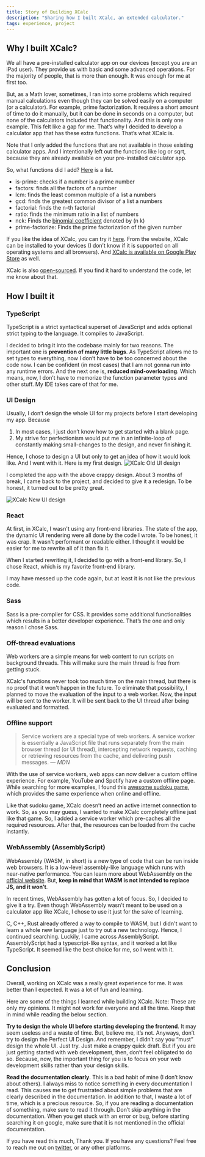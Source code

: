 ```yaml
---
title: Story of Building XCalc
description: "Sharing how I built XCalc, an extended calculator."
tags: experience, project
---
```


<!-- TODO Proofread -->
<!-- TODO Add an introduction of what this article about  -->


<TableOfContents />

## Why I built XCalc?

We all have a pre-installed calculator app on our devices (except you are an iPad user). They provide us with basic and some advanced operations. For the majority of people, that is more than enough. It was enough for me at first too.

But, as a Math lover, sometimes, I ran into some problems which required manual calculations even though they can be solved easily on a computer (or a calculator).
For example, prime factorization. It requires a short amount of time to do it manually, but it can be done in seconds on a computer, but none of the calculators included that functionality. And this is only one example. This felt like a gap for me. That’s why I decided to develop a calculator app that has these extra functions. That’s what XCalc is.


Note that I only added the functions that are not available in those existing calculator apps. And I intentionally left out the functions like log or sqrt, because they are already available on your pre-installed calculator app.

So, what functions did I add? [Here](https://x-calc.vercel.app/help) is a list. 
 - is-prime: checks if a number is a prime number
 - factors: finds all the factors of a number
 - lcm: finds the least common multiple of a list a numbers
 - gcd: finds the greatest common divisor of a list a numbers
 - factorial: finds the n-th factorial
 - ratio: finds the minimum ratio in a list of numbers
 - nck: Finds the [binomial coefficient](https://en.wikipedia.org/wiki/Binomial_coefficient) denoted by (n k)
 - prime-factorize: Finds the prime factorization of the given number

If you like the idea of XCalc, you can try it [here](https://bit.ly/xcalc-web). From the website, XCalc can be installed to your devices (I don’t know if it is supported on all operating systems and all browsers).
And [XCalc is available on Google Play Store](https://bit.ly/xcalc-app) as well.

XCalc is also [open-sourced](http://github.com/sahithyandev/xcalc). If you find it hard to understand the code, let me know about that.

## How I built it

### TypeScript

TypeScript is a strict syntactical superset of JavaScript and adds optional strict typing to the language. It compiles to JavaScript.

I decided to bring it into the codebase mainly for two reasons. The important one is **prevention of many little bugs**. As TypeScript allows me to set types to everything, now I don’t have to be too concerned about the code now. I can be confident (in most cases) that I am not gonna run into any runtime errors.
And the next one is, **reduced mind-overloading**. Which means, now, I don’t have to memorize the function parameter types and other stuff. My IDE takes care of that for me.

### UI Design
Usually, I don’t design the whole UI for my projects before I start developing my app. Because
1. In most cases, I just don’t know how to get started with a blank page.
2. My strive for perfectionism would put me in an infinite-loop of constantly making small-changes to the design, and never finishing it.

Hence, I chose to design a UI but only to get an idea of how it would look like. And I went with it. Here is my first design.
<img alt="XCalc Old UI design" src="/post__images/building-xcalc/xcalc-old-design.jpg" />

I completed the app with the above crappy design. About 3 months of break, I came back to the project, and decided to give it a redesign. To be honest, it turned out to be pretty great.

<img alt="XCalc New UI design" src="/post__images/building-xcalc/xcalc-new-design.png" />

### React
At first, in XCalc, I wasn't using any front-end libraries. The state of the app, the dynamic UI rendering were all done by the code I wrote. To be honest, it was crap. It wasn't performant or readable either. I thought it would be easier for me to rewrite all of it than fix it. 

When I started rewriting it, I decided to go with a front-end library. So, I chose React, which is my favorite front-end library.

I may have messed up the code again, but at least it is not like the previous code.

### Sass
Sass is a pre-compiler for CSS. It provides some additional functionalities which results in a better developer experience. That’s the one and only reason I chose Sass.

### Off-thread evaluations
Web workers are a simple means for web content to run scripts on background threads. This will make sure the main thread is free from getting stuck.

XCalc's functions never took too much time on the main thread, but there is no proof that it won't happen in the future. To eliminate that possibility, I planned to move the evaluation of the input to a web worker.
Now, the input will be sent to the worker. It will be sent back to the UI thread after being evaluated and formatted.

### Offline support
> Service workers are a special type of web workers. A service worker is essentially a JavaScript file that runs separately from the main browser thread (or UI thread), intercepting network requests, caching or retrieving resources from the cache, and delivering push messages. &mdash; <cite>MDN</cite>

With the use of service workers, web apps can now deliver a custom offline experience. For example, YouTube and Spotify have a custom offline page. While searching for more examples, I found this [awesome sudoku game](https://sudoku.jull.dev/), which provides the same experience when online and offline.

Like that sudoku game, XCalc doesn’t need an active internet connection to work. So, as you may guess, I wanted to make XCalc completely offline just like that game. So, I added a service worker which pre-caches all the required resources. After that, the resources can be loaded from the cache instantly.

### WebAssembly (AssemblyScript)
WebAssembly (WASM, in short) is a new type of code that can be run inside web browsers. It is a low-level assembly-like language which runs with near-native performance. You can learn more about WebAssembly on the [official website](https://webassembly.org).
But, **keep in mind that WASM is not intended to replace JS, and it won’t**.

In recent times, WebAssembly has gotten a lot of focus. So, I decided to give it a try. Even though WebAssembly wasn't meant to be used on a calculator app like XCalc, I chose to use it just for the sake of learning.

C, C++, Rust already offered a way to compile to WASM, but I didn't want to learn a whole new language just to try out a new technology. Hence, I continued searching. Luckily, I came across AssemblyScript. AssemblyScript had a typescript-like syntax, and it worked a lot like TypeScript. It seemed like the best choice for me, so I went with it.

## Conclusion

Overall, working on XCalc was a really great experience for me. It was better than I expected. It was a lot of fun and learning.

Here are some of the things I learned while building XCalc.
Note: These are only my opinions. It might not work for everyone and all the time. Keep that in mind while reading the below section.

**Try to design the whole UI before starting developing the frontend**. It may seem useless and a waste of time. But, believe me, it’s not. Anyways, don’t try to design the Perfect UI Design. And remember, I didn’t say you “must” design the whole UI. Just try. Just make a crappy quick draft.
But if you are just getting started with web development, then, don’t feel obligated to do so. Because, now, the important thing for you is to focus on your web development skills rather than your design skills.

**Read the documentation clearly**. This is a bad habit of mine (I don’t know about others). I always miss to notice something in every documentation I read. This causes me to get frustrated about simple problems that are clearly described in the documentation. In addition to that, I waste a lot of time, which is a precious resource. So, if you are reading a documentation of something, make sure to read it through. Don’t skip anything in the documentation. When you get stuck with an error or bug, before starting searching it on google, make sure that it is not mentioned in the official documentation.

If you have read this much, Thank you. If you have any questions? Feel free to reach me out on [twitter](https://twitter.com/iamSahithyan), or any other platforms.

